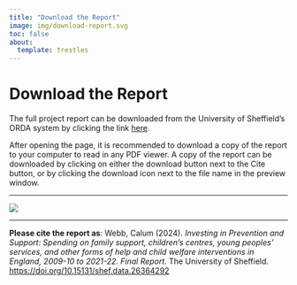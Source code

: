 ```yaml
---
title: "Download the Report"
image: img/download-report.svg
toc: false
about:
  template: trestles
---
```



# Download the Report

The full project report can be downloaded from the University of Sheffield's ORDA system by clicking the link [here](https://doi.org/10.15131/shef.data.26364292){target="_blank"}. 

After opening the page, it is recommended to download a copy of the report to your computer to read in any PDF viewer. A copy of the report can be downloaded by clicking on either the download button next to the Cite button, or by clicking the download icon next to the file name in the preview window. 

****

![](img/download-guide.png)

****

**Please cite the report as**: Webb, Calum (2024). *Investing in Prevention and Support: Spending on family support, children’s centres, young peoples’ services, and other forms of help and child welfare interventions in England, 2009-10 to 2021-22. Final Report.* The University of Sheffield. [https://doi.org/10.15131/shef.data.26364292](https://doi.org/10.15131/shef.data.26364292){target="_blank"}



